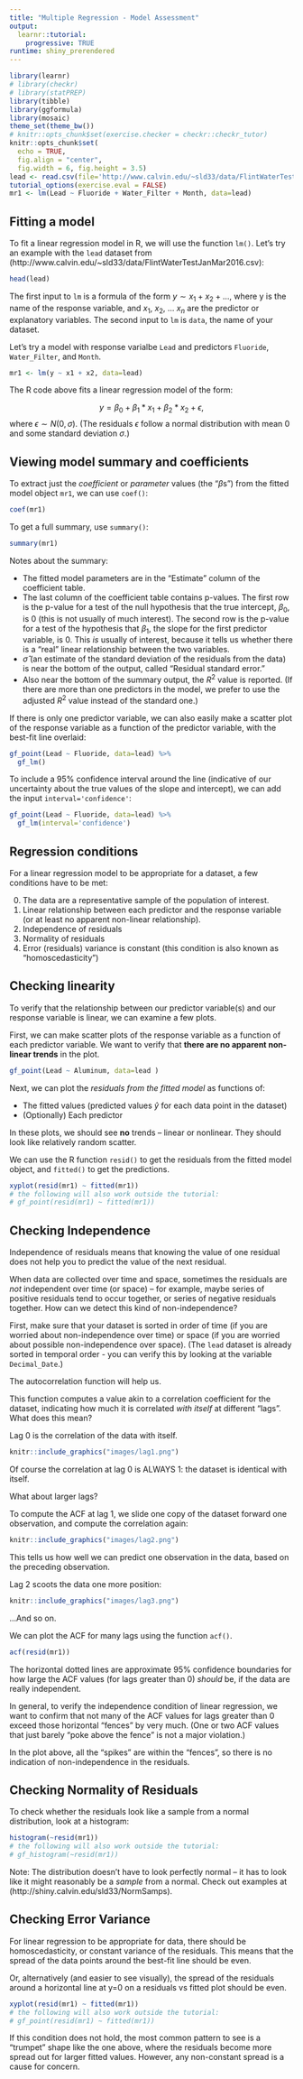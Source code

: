 ```yaml
---
title: "Multiple Regression - Model Assessment"
output: 
  learnr::tutorial:
    progressive: TRUE
runtime: shiny_prerendered
---
```


```r
library(learnr)
# library(checkr)
# library(statPREP)
library(tibble)
library(ggformula)
library(mosaic)
theme_set(theme_bw())
# knitr::opts_chunk$set(exercise.checker = checkr::checkr_tutor)
knitr::opts_chunk$set(
  echo = TRUE,
  fig.align = "center",
  fig.width = 6, fig.height = 3.5)
lead <- read.csv(file='http://www.calvin.edu/~sld33/data/FlintWaterTestJanMar2016.csv')
tutorial_options(exercise.eval = FALSE)
mr1 <- lm(Lead ~ Fluoride + Water_Filter + Month, data=lead)
```

## Fitting a model
To fit a linear regression model in R, we will use the function `lm()`. Let's try an example with the `lead` dataset from (http://www.calvin.edu/~sld33/data/FlintWaterTestJanMar2016.csv):

```r
head(lead)
```

The first input to `lm` is a formula of the form $y \sim x_1 + x_2 + ...$, where y is the name of the response variable, and $x_1$, $x_2$, ... $x_n$ are the predictor or explanatory variables.  The second input to `lm` is `data`, the name of your dataset.

Let's try a model with response varialbe `Lead` and predictors `Fluoride`, `Water_Filter`, and `Month`.

```r
mr1 <- lm(y ~ x1 + x2, data=lead)
```

The R code above fits a linear regression model of the form:

$$ y = \beta_0 + \beta_1*x_1 + \beta_2*x_2 + \epsilon,$$
where $\epsilon \sim N(0, \sigma)$. (The residuals $\epsilon$ follow a normal distribution with mean 0 and some standard deviation $\sigma$.)

## Viewing model summary and coefficients
To extract just the *coefficient* or *parameter* values (the "$\beta$s") from the fitted model object `mr1`, we can use  `coef()`:

```r
coef(mr1)
```

To get a full summary, use `summary()`:
```r
summary(mr1)
```

Notes about the summary:

- The fitted model parameters are in the "Estimate" column of the coefficient table.
- The last column of the coefficient table contains p-values.  The first row is the p-value for a test of the null hypothesis that the true intercept, $\beta_0$, is 0 (this is not usually of much interest). The second row is the p-value for a test of the hypothesis that $\beta_1$, the slope for the first predictor variable, is 0.  This *is* usually of interest, because it tells us whether there is a "real" linear relationship between the two variables.
- $\hat{\sigma}$ (an estimate of the standard deviation of the residuals from the data) is near the bottom of the output, called "Residual standard error."
- Also near the bottom of the summary output, the $R^2$ value is reported.  (If there are more than one predictors in the model, we prefer to use the adjusted $R^2$ value instead of the standard one.)

If there is only one predictor variable, we can also easily make a scatter plot of the response variable as a function of the predictor variable, with the best-fit line overlaid:

```r
gf_point(Lead ~ Fluoride, data=lead) %>%
  gf_lm()
```

To include a 95% confidence interval around the line (indicative of our uncertainty about the true values of the slope and intercept), we can add the input `interval='confidence'`:

```r
gf_point(Lead ~ Fluoride, data=lead) %>%
  gf_lm(interval='confidence')
```

## Regression conditions
For a linear regression model to be appropriate for a dataset, a few conditions have to be met:

0. The data are a representative sample of the population of interest.
1. Linear relationship between each predictor and the response variable (or at least no apparent non-linear relationship).
2. Independence of residuals
3. Normality of residuals
4. Error (residuals) variance is constant (this condition is also known as "homoscedasticity")

## Checking linearity
To verify that the relationship between our predictor variable(s) and our response variable is linear, we can examine a few plots.

First, we can make scatter plots of the response variable as a function of each predictor variable. We want to verify that **there are no apparent non-linear trends** in the plot.

```r
gf_point(Lead ~ Aluminum, data=lead )
```

Next, we can plot the *residuals from the fitted model* as functions of:

- The fitted values (predicted values $\hat{y}$ for each data point in the dataset)
- (Optionally) Each predictor

In these plots, we should see **no** trends -- linear or nonlinear. They should look like relatively random scatter.

We can use the R function `resid()` to get the residuals from the fitted model object, and `fitted()` to get the predictions.

```r
xyplot(resid(mr1) ~ fitted(mr1))
# the following will also work outside the tutorial:
# gf_point(resid(mr1) ~ fitted(mr1))
```

## Checking Independence

Independence of residuals means that knowing the value of one residual does not help you to predict the value of the next residual.

When data are collected over time and space, sometimes the residuals are *not* independent over time (or space) -- for example, maybe series of positive residuals tend to occur together, or series of negative residuals together. How can we detect this kind of non-independence?

First, make sure that your dataset is sorted in order of time (if you are worried about non-independence over time) or space (if you are worried about possible non-independence over space). (The `lead` dataset is already sorted in temporal order - you can verify this by looking at the variable `Decimal_Date`.)

The autocorrelation function will help us.

This function computes a value akin to a correlation coefficient for the dataset, indicating how much it is correlated *with itself* at different "lags".  What does this mean?

Lag 0 is the correlation of the data with itself.

```r
knitr::include_graphics("images/lag1.png")
```

Of course the correlation at lag 0 is ALWAYS 1: the dataset is identical with itself.

What about larger lags?

To compute the ACF at lag 1, we slide one copy of the dataset forward one observation, and compute the correlation again:

```r
knitr::include_graphics("images/lag2.png")
```

This tells us how well we can predict one observation in the data, based on the preceding observation.

Lag 2 scoots the data one more position:

```r
knitr::include_graphics("images/lag3.png")
```

...And so on.

We can plot the ACF for many lags using the function `acf()`.

```r
acf(resid(mr1))
```

The horizontal dotted lines are approximate 95% confidence boundaries for how large the ACF values (for lags greater than 0) *should* be, if the data are really independent. 

In general, to verify the independence condition of linear regression, we want to confirm that not many of the ACF values for lags greater than 0 exceed those horizontal "fences" by very much. (One or two ACF values that just barely "poke above the fence" is not a major violation.)

In the plot above, all the "spikes" are within the "fences", so there is no indication of non-independence in the residuals.

## Checking Normality of Residuals
To check whether the residuals look like a sample from a normal distribution, look at a histogram:

```r
histogram(~resid(mr1))
# the following will also work outside the tutorial:
# gf_histogram(~resid(mr1))
```

Note: The distribution doesn't have to look perfectly normal -- it has to look like it might reasonably be a *sample* from a normal.  Check out examples at (http://shiny.calvin.edu/sld33/NormSamps).

## Checking Error Variance
For linear regression to be appropriate for data, there should be homoscedasticity, or constant variance of the residuals.  This means that the spread of the data points around the best-fit line should be even.  

Or, alternatively (and easier to see visually), the spread of the residuals around a horizontal line at y=0 on a residuals vs fitted plot should be even.

```r
xyplot(resid(mr1) ~ fitted(mr1))
# the following will also work outside the tutorial:
# gf_point(resid(mr1) ~ fitted(mr1))
```

If this condition does not hold, the most common pattern to see is a "trumpet" shape like the one above, where the residuals become more spread out for larger fitted values.  However, any non-constant spread is a cause for concern.